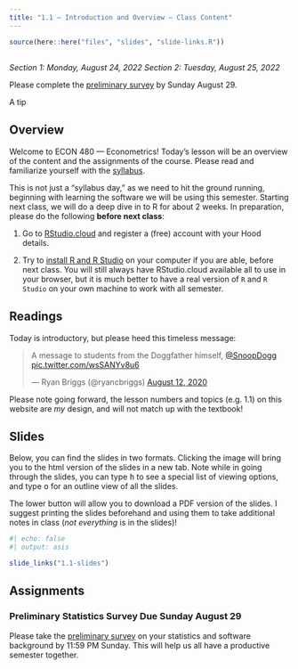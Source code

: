 ```yaml
---
title: "1.1 — Introduction and Overview — Class Content"
---
```


```r
source(here::here("files", "slides", "slide-links.R"))
```

::: callout-note
# 

*Section 1: Monday, August 24, 2022*
*Section 2: Tuesday, August 25, 2022*
:::

::: callout-warning
Please complete the [preliminary survey](/assignment/00-preliminary-survey) by Sunday August 29.
:::

::: callout-tip
A tip
:::

## <i class="fas fa-info-circle fa-lg"></i> Overview

Welcome to ECON 480 --- Econometrics! Today's lesson will be an overview of the content and the assignments of the course. Please read and familiarize yourself with the [syllabus](/syllabus).

This is not just a "syllabus day," as we need to hit the ground running, beginning with learning the software we will be using this semester. Starting next class, we will do a deep dive in to R for about 2 weeks. In preparation, please do the following **before next class**:

1.  Go to [RStudio.cloud](https://rstudio.cloud) and register a (free) account with your Hood details.

2.  Try to [install R and R Studio](https://metricsf22.classes.ryansafner.com/reference/#installing-r-and-r-studio) on your computer if you are able, before next class. You will still always have RStudio.cloud available all to use in your browser, but it is much better to have a real version of `R` and `R Studio` on your own machine to work with all semester.

## <i class="fas fa-book-reader fa-lg"></i> Readings

Today is introductory, but please heed this timeless message:

<blockquote class="twitter-tweet">

<p lang="en" dir="ltr">

A message to students from the Doggfather himself, <a href="https://twitter.com/SnoopDogg?ref_src=twsrc%5Etfw">@SnoopDogg</a> <a href="https://t.co/wsSANYv8u6">pic.twitter.com/wsSANYv8u6</a>

</p>

--- Ryan Briggs (@ryancbriggs) <a href="https://twitter.com/ryancbriggs/status/1293543531496308736?ref_src=twsrc%5Etfw">August 12, 2020</a>

</blockquote>

```{=html}
<script async src="https://platform.twitter.com/widgets.js" charset="utf-8"></script>
```
Please note going forward, the lesson numbers and topics (e.g. 1.1) on this website are *my* design, and will not match up with the textbook!

## <i class="fas fa-chalkboard-teacher"></i> Slides

Below, you can find the slides in two formats. Clicking the image will bring you to the html version of the slides in a new tab. Note while in going through the slides, you can type <kbd>h</kbd> to see a special list of viewing options, and type <kbd>o</kbd> for an outline view of all the slides.

The lower button will allow you to download a PDF version of the slides. I suggest printing the slides beforehand and using them to take additional notes in class (*not everything* is in the slides)!

```r
#| echo: false
#| output: asis

slide_links("1.1-slides")
```

## <i class="fas fa-laptop-code"></i> Assignments

### Preliminary Statistics Survey Due Sunday August 29

Please take the [preliminary survey](/assignment/00-preliminary-survey) on your statistics and software background by 11:59 PM Sunday. This will help us all have a productive semester together.
